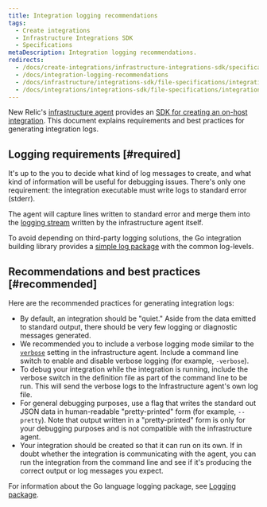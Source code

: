 ```yaml
---
title: Integration logging recommendations
tags:
  - Create integrations
  - Infrastructure Integrations SDK
  - Specifications
metaDescription: Integration logging recommendations.
redirects:
  - /docs/create-integrations/infrastructure-integrations-sdk/specifications/integration-logging-recommendations
  - /docs/integration-logging-recommendations
  - /docs/infrastructure/integrations-sdk/file-specifications/integration-logging-recommendations
  - /docs/integrations/integrations-sdk/file-specifications/integration-logging-recommendations
---
```


New Relic's [infrastructure agent](/docs/infrastructure/new-relic-infrastructure/getting-started/introduction-new-relic-infrastructure) provides an [SDK for creating an on-host integration](/docs/infrastructure/host-integrations/infrastructure-integrations-sdk/get-started/introduction-infrastructure-integrations-sdk/). This document explains requirements and best practices for generating integration logs.

## Logging requirements [#required]

It's up to the you to decide what kind of log messages to create, and what kind of information will be useful for debugging issues. There's only one requirement: the integration executable must write logs to standard error (stderr).

The <InlinePopover type="infrastructure" /> agent will capture lines written to standard error and merge them into the [logging stream](/docs/infrastructure/new-relic-infrastructure/troubleshooting/generating-logs-troubleshooting-infrastructure) written by the infrastructure agent itself.

To avoid depending on third-party logging solutions, the Go integration building library provides a [simple log package](https://github.com/newrelic/infra-integrations-sdk/blob/master/docs/toolset/log.md) with the common log-levels.

## Recommendations and best practices [#recommended]

Here are the recommended practices for generating integration logs:

* By default, an integration should be "quiet." Aside from the data emitted to standard output, there should be very few logging or diagnostic messages generated.
* We recommended you to include a verbose logging mode similar to the [`verbose`](/docs/infrastructure/new-relic-infrastructure/configuration/configure-infrastructure-agent#verbose) setting in the infrastructure agent. Include a command line switch to enable and disable verbose logging (for example, `-verbose`).
* To debug your integration while the integration is running, include the verbose switch in the definition file as part of the command line to be run. This will send the verbose logs to the Infrastructure agent's own log file.
* For general debugging purposes, use a flag that writes the standard out JSON data in human-readable "pretty-printed" form (for example, `--pretty`). Note that output written in a "pretty-printed" form is only for your debugging purposes and is not compatible with the infrastructure agent.
* Your integration should be created so that it can run on its own. If in doubt whether the integration is communicating with the agent, you can run the integration from the command line and see if it's producing the correct output or log messages you expect.

For information about the Go language logging package, see [Logging package](https://github.com/newrelic/infra-integrations-sdk/blob/master/docs/toolset/log.md).
